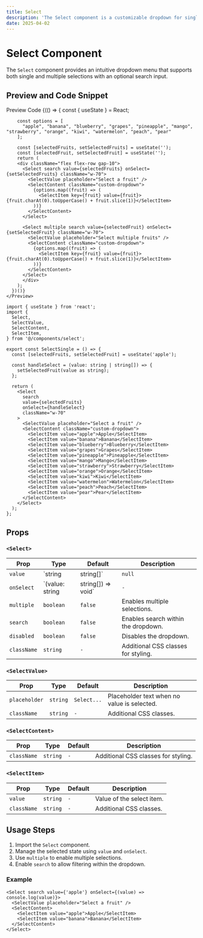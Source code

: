 ```yaml
---
title: Select
description: 'The Select component is a customizable dropdown for single and multiple selections, featuring search, controlled/uncontrolled modes, and flexible UI customization.'
date: 2025-04-02
---
```


# Select Component

The `Select` component provides an intuitive dropdown menu that supports both single and multiple selections with an optional search input.

## Preview and Code Snippet

<Tabs defaultValue="preview" size="sm" className="w-full">
  <TabsList className="grid w-full md:w-[30%] grid-cols-2">
    <Tab value="preview">Preview</Tab>
    <Tab value="code">Code</Tab>
  </TabsList>
  <TabsContent value="preview">
    <Preview className="bg-background">
      {(() => {
        const { useState } = React;
        
        const options = [
          "apple", "banana", "blueberry", "grapes", "pineapple", "mango", "strawberry", "orange", "kiwi", "watermelon", "peach", "pear"
        ];
        
        const [selectedFruits, setSelectedFruits] = useState('');
        const [selectedFruit, setSelectedFruit] = useState('');
        return (
        <div className="flex flex-row gap-10">
          <Select search value={selectedFruits} onSelect={setSelectedFruits} className="w-70">
            <SelectValue placeholder="Select a fruit" />
            <SelectContent className="custom-dropdown">
              {options.map((fruit) => (
                <SelectItem key={fruit} value={fruit}>{fruit.charAt(0).toUpperCase() + fruit.slice(1)}</SelectItem>
              ))}
            </SelectContent>
          </Select>

          <Select multiple search value={selectedFruit} onSelect={setSelectedFruit} className="w-70">
            <SelectValue placeholder="Select multiple fruits" />
            <SelectContent className="custom-dropdown">
              {options.map((fruit) => (
                <SelectItem key={fruit} value={fruit}>{fruit.charAt(0).toUpperCase() + fruit.slice(1)}</SelectItem>
              ))}
            </SelectContent>
          </Select>
          </div>
        );
      })()}
    </Preview>

  </TabsContent>
  <TabsContent value="code">

```tsx
import { useState } from 'react';
import {
  Select,
  SelectValue,
  SelectContent,
  SelectItem,
} from '@/components/select';

export const SelectSingle = () => {
  const [selectedFruits, setSelectedFruit] = useState('apple');

  const handleSelect = (value: string | string[]) => {
    setSelectedFruit(value as string);
  };

  return (
    <Select
      search
      value={selectedFruits}
      onSelect={handleSelect}
      className="w-70"
    >
      <SelectValue placeholder="Select a fruit" />
      <SelectContent className="custom-dropdown">
        <SelectItem value="apple">Apple</SelectItem>
        <SelectItem value="banana">Banana</SelectItem>
        <SelectItem value="blueberry">Blueberry</SelectItem>
        <SelectItem value="grapes">Grapes</SelectItem>
        <SelectItem value="pineapple">Pineapple</SelectItem>
        <SelectItem value="mango">Mango</SelectItem>
        <SelectItem value="strawberry">Strawberry</SelectItem>
        <SelectItem value="orange">Orange</SelectItem>
        <SelectItem value="kiwi">Kiwi</SelectItem>
        <SelectItem value="watermelon">Watermelon</SelectItem>
        <SelectItem value="peach">Peach</SelectItem>
        <SelectItem value="pear">Pear</SelectItem>
      </SelectContent>
    </Select>
  );
};
```

  </TabsContent>
</Tabs>

## Props

### `<Select>`

| Prop        | Type            | Default            | Description                         |
| ----------- | --------------- | ------------------ | ----------------------------------- |
| `value`     | `string         | string[]`          | `null`                              |
| `onSelect`  | `(value: string | string[]) => void` | `-`                                 |
| `multiple`  | `boolean`       | `false`            | Enables multiple selections.        |
| `search`    | `boolean`       | `false`            | Enables search within the dropdown. |
| `disabled`  | `boolean`       | `false`            | Disables the dropdown.              |
| `className` | `string`        | `-`                | Additional CSS classes for styling. |

### `<SelectValue>`

| Prop          | Type     | Default     | Description                                 |
| ------------- | -------- | ----------- | ------------------------------------------- |
| `placeholder` | `string` | `Select...` | Placeholder text when no value is selected. |
| `className`   | `string` | `-`         | Additional CSS classes.                     |

### `<SelectContent>`

| Prop        | Type     | Default | Description                         |
| ----------- | -------- | ------- | ----------------------------------- |
| `className` | `string` | `-`     | Additional CSS classes for styling. |

### `<SelectItem>`

| Prop        | Type     | Default | Description               |
| ----------- | -------- | ------- | ------------------------- |
| `value`     | `string` | `-`     | Value of the select item. |
| `className` | `string` | `-`     | Additional CSS classes.   |

## Usage Steps

1. Import the `Select` component.
2. Manage the selected state using `value` and `onSelect`.
3. Use `multiple` to enable multiple selections.
4. Enable `search` to allow filtering within the dropdown.

### Example

```tsx
<Select search value={'apple'} onSelect={(value) => console.log(value)}>
  <SelectValue placeholder="Select a fruit" />
  <SelectContent>
    <SelectItem value="apple">Apple</SelectItem>
    <SelectItem value="banana">Banana</SelectItem>
  </SelectContent>
</Select>
```

